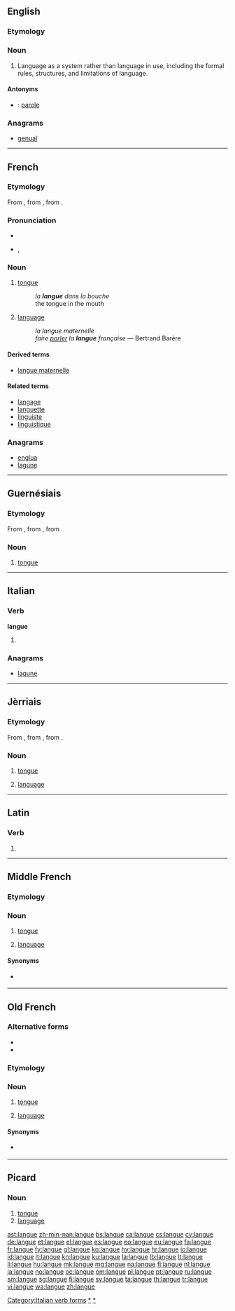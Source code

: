 ==English==

===Etymology===
{{etyl|fr|en}}

===Noun===
{{wikipedia|Langue and parole}}
{{en-noun|-}}

# {{linguistics}} Language as a system rather than language in use, including the formal rules, structures, and limitations of language.

====Antonyms====
* {{qualifier|language in use}}: [[parole]]

===Anagrams===
* [[genual#English|genual]]

----

==French==

===Etymology===
From {{etyl|la|fr}} {{term|lingua||tongue, speech, language|lang=la}}, from {{etyl|OL.|fr}} {{term|dingua|lang=la}}, from {{proto|ine-pro|dn̥ǵʰwéh₂s|tongue, speech, language|lang=fr}}.

===Pronunciation===
* {{audio|Fr-langue.ogg|audio}}
* {{IPA|/lɑ̃ɡ/|lang=fr}}, {{X-SAMPA|/lA~g/}}

===Noun===
{{fr-noun|f}}

# {{anatomy|lang=fr}} [[tongue]]
#: ''la '''langue''' dans la bouche''
#: the tongue in the mouth
# {{linguistics|lang=fr}} [[language]] {{gloss|system of communication using written or spoken words}}
#: ''la langue maternelle''
#: ''faire [[parler]] la '''langue''' française'' — Bertrand Barère

====Derived terms====
* [[langue maternelle]]

====Related terms====
* [[langage]]
* [[languette]]
* [[linguiste]]
* [[linguistique]]

===Anagrams===
* [[englua#French|englua]]
* [[lagune#French|lagune]]

----

==Guernésiais==

===Etymology===
From {{etyl|fro|roa-grn}} {{term|langue|lang=fro}}, from {{etyl|la|roa-grn}} {{term|lingua|lang=la}}, from {{etyl|ine-pro|roa-grn}} {{recons|dn̥ǵʰwéh₂s|lang=ine-pro}}.

===Noun===
{{roa-grn-noun|f}}

# {{anatomy|lang=roa-grn}} [[tongue]]

----

==Italian==

===Verb===
'''langue'''

# {{conjugation of|languire||3|s|pres|ind|lang=it}}

===Anagrams===
* [[lagune#Italian|lagune]]

[[Category:Italian verb forms]]

----

==Jèrriais==

===Etymology===
From {{etyl|fro|roa-jer}} {{term|langue|lang=fro}}, from {{etyl|la|roa-jer}} {{term|lingua|lang=la}}, from {{etyl|ine-pro|roa-jer}} {{recons|dn̥ǵʰwéh₂s|lang=ine-pro}}.

===Noun===
{{roa-jer-noun|f}}

# {{anatomy|lang=roa-jer}} [[tongue]]
# [[language]]

----

==Latin==

===Verb===
{{la-verb-form|languē}}

# {{conjugation of|langueo|langueō|2|s|pres|act|imp|lang=la}}

----

==Middle French==

===Etymology===
{{etyl|la|frm}} {{term|lingua|lang=la}}

===Noun===
{{frm-noun|f}}

# {{anatomy|lang=fro}} [[tongue]]
# [[language]]

====Synonyms====
* {{sense|language}} {{l|frm|langage}}

[[Category:frm:Languages|*]]

----

==Old French==

===Alternative forms===
* {{l|fro|lingue}}
* {{l|fro|lengue}}

===Etymology===
{{etyl|la|fro}} {{term|lingua|lang=la}}

===Noun===
{{fro-noun|f}}

# {{anatomy|lang=fro}} [[tongue]]
# [[language]]

====Synonyms====
* {{sense|language}} {{l|fro|language}}

[[Category:fro:Languages|*]]

----

==Picard==

===Noun===
{{head|pcd|noun|g=f|plural|langues}}

# [[tongue]]
# [[language]]

[[ast:langue]]
[[zh-min-nan:langue]]
[[bs:langue]]
[[ca:langue]]
[[cs:langue]]
[[cy:langue]]
[[de:langue]]
[[et:langue]]
[[el:langue]]
[[es:langue]]
[[eo:langue]]
[[eu:langue]]
[[fa:langue]]
[[fr:langue]]
[[fy:langue]]
[[gl:langue]]
[[ko:langue]]
[[hy:langue]]
[[hr:langue]]
[[io:langue]]
[[id:langue]]
[[it:langue]]
[[kn:langue]]
[[ku:langue]]
[[la:langue]]
[[lb:langue]]
[[lt:langue]]
[[li:langue]]
[[hu:langue]]
[[mk:langue]]
[[mg:langue]]
[[na:langue]]
[[fj:langue]]
[[nl:langue]]
[[ja:langue]]
[[no:langue]]
[[oc:langue]]
[[om:langue]]
[[pl:langue]]
[[pt:langue]]
[[ru:langue]]
[[sm:langue]]
[[sg:langue]]
[[fi:langue]]
[[sv:langue]]
[[ta:langue]]
[[th:langue]]
[[tr:langue]]
[[vi:langue]]
[[wa:langue]]
[[zh:langue]]